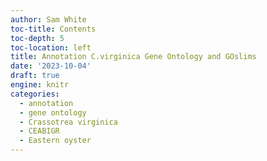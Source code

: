 ```yaml
---
author: Sam White
toc-title: Contents
toc-depth: 5
toc-location: left
title: Annotation C.virginica Gene Ontology and GOslims
date: '2023-10-04'
draft: true
engine: knitr
categories: 
  - annotation
  - gene ontology
  - Crassotrea virginica
  - CEABIGR
  - Eastern oyster
---
```

